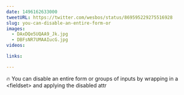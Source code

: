 ```yaml
---
date: 1496162633000
tweetURL: https://twitter.com/wesbos/status/869595229275516928
slug: you-can-disable-an-entire-form-or
images:
  - DAxDQe5UQAA9_Jk.jpg
  - DBFsNR7UMAAIucG.jpg
videos:

links:

---
```

🔥 You can disable an entire form or groups of inputs by wrapping in a &lt;fieldset&gt; and applying the disabled attr

